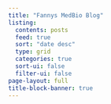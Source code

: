 ```yaml
---
title: "Fannys MedBio Blog"
listing:
  contents: posts
  feed: true
  sort: "date desc"
  type: grid
  categories: true
  sort-ui: false
  filter-ui: false
page-layout: full
title-block-banner: true
---
```



